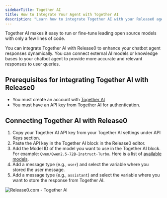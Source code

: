 ```yaml
---
sidebarTitle: Together AI
title: How to Integrate Your Agent with Together AI
description: "Learn how to integrate Together AI with your Release0 agent to leverage powerful open-source models for enhanced chatbot responses."
---
```


Together AI makes it easy to run or fine-tune leading open source models with only a few lines of code. 

You can integrate Together AI with Release0 to enhance your chatbot agent responses dynamically. You can connect external AI models or knowledge bases to your chatbot agent to provide more accurate and relevant responses to user queries.

## Prerequisites for integrating Together AI with Release0

- You must create an account with [Together AI](https://www.together.ai/)
- You must have an API key from Together AI for authentication.


## Connecting Together AI with Release0

1. Copy your Together AI API key from your Together AI settings under API Keys section.
2. Paste the API key in the Together AI block in the Release0 editor.
3. Add the Model ID of the model you want to use in the Together AI block. For example: `Qwen/Qwen2.5-72B-Instruct-Turbo`. Here is a list of [available models](https://docs.together.ai/docs/inference-models#chat-models).
4. Add a message type (e.g., `user`) and select the variable where you stored the user message.
5. Add a message type (e.g., `assistant`) and select the variable where you want to store the response from Together AI.

<Frame style={{ maxWidth: '600px' }}>
  <img src="/images/blocks/integrations/together.png" alt="Release0.com - Together AI" />
</Frame>
